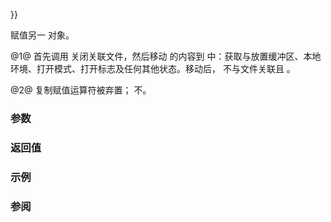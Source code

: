 {{cpp/io/basic_filebuf/title|operator{{=}}}}
{{cpp/io/basic_filebuf/navbar}}
{{dcl begin}}
{{dcl|num=1|since=c++11|1=
std::basic_filebuf&amp; operator=( std::basic_filebuf&amp;&amp; rhs );
}}
{{dcl|num=2|1=
std::basic_filebuf&amp; operator=( const std::basic_filebuf&amp; rhs ) = delete;
}}
{{dcl end}}

赋值另一 {{tt|basic_filebuf}} 对象。

@1@ 首先调用 {{lc|close()}} 关闭关联文件，然后移动 {{c|rhs}} 的内容到 {{c|*this}} 中：获取与放置缓冲区、本地环境、打开模式、打开标志及任何其他状态。移动后，{{c|rhs}} 不与文件关联且 {{c|1=rhs.is_open() == false}}。

@2@ 复制赋值运算符被弃置；{{tt|basic_filebuf}} 不{{named req|CopyAssignable}}。

===参数===
{{par begin}}
{{par | rhs |将被移动的另一 {{tt|basic_filebuf}}}}
{{par end}}

===返回值===
{{tt|*this}}

===示例===
{{example
|code=
#include &lt;cassert&gt;
#include &lt;fstream&gt;
#include &lt;iostream&gt;
#include &lt;string&gt;

int main()
{
    std::ofstream{"test.in"} &lt;&lt; "test\n"; // 通过临时对象进行写入
    std::ifstream fin("test.in"); // 只读流
    std::ofstream fout("test.out"); // 只写流

    std::string s;
    std::getline(fin, s);
    std::cout &lt;&lt; "s = [" &lt;&lt; s &lt;&lt; "]\n"; // s 包含 "test"

    assert(fout.is_open());
    *fin.rdbuf() = std::move(*fout.rdbuf());
    assert(!fout.is_open());

    std::getline(fin, s);
    std::cout &lt;&lt; "s = [" &lt;&lt; s &lt;&lt; "]\n"; // s 为空输入
}
|output=
s = [test]
s = []
}}


===参阅===
{{dsc begin}}
{{dsc inc | cpp/io/basic_filebuf/dsc basic_filebuf}}
{{dsc inc | cpp/io/basic_filebuf/dsc swap}}
{{dsc end}}

{{langlinks|de|en|es|fr|it|ja|pt|ru}}